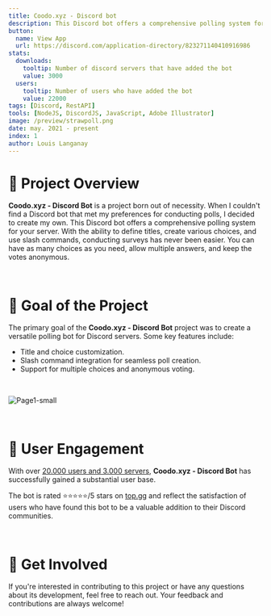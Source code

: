 ```yaml
---
title: Coodo.xyz - Discord bot
description: This Discord bot offers a comprehensive polling system for your server.
button:
  name: View App
  url: https://discord.com/application-directory/823271140410916986
stats:
  downloads:
    tooltip: Number of discord servers that have added the bot
    value: 3000
  users:
    tooltip: Number of users who have added the bot
    value: 22000
tags: [Discord, RestAPI]
tools: [NodeJS, DiscordJS, JavaScript, Adobe Illustrator]
image: /preview/strawpoll.png
date: may. 2021 - present
index: 1
author: Louis Langanay
---
```


# 📌 Project Overview

**Coodo.xyz - Discord Bot** is a project born out of necessity. When I couldn't find a Discord bot that met my preferences for conducting polls, I decided to create my own. This Discord bot offers a comprehensive polling system for your server. With the ability to define titles, create various choices, and use slash commands, conducting surveys has never been easier. You can have as many choices as you need, allow multiple answers, and keep the votes anonymous.

&nbsp;

# 📝 Goal of the Project

The primary goal of the **Coodo.xyz - Discord Bot** project was to create a versatile polling bot for Discord servers. Some key features include:

- Title and choice customization.
- Slash command integration for seamless poll creation.
- Support for multiple choices and anonymous voting.

&nbsp;

<img src="https://i.ibb.co/rmx1H9K/Page1-small.png" alt="Page1-small"/>

&nbsp;

# 🚀 User Engagement

With over <u>20.000 users and 3.000 servers</u>, **Coodo.xyz - Discord Bot** has successfully gained a substantial user base.

The bot is rated ⭐⭐⭐⭐⭐/5 stars on [top.gg](https://top.gg/bot/823271140410916986) and reflect the satisfaction of users who have found this bot to be a valuable addition to their Discord communities.

&nbsp;

# 💪 Get Involved

If you're interested in contributing to this project or have any questions about its development, feel free to reach out. Your feedback and contributions are always welcome!
